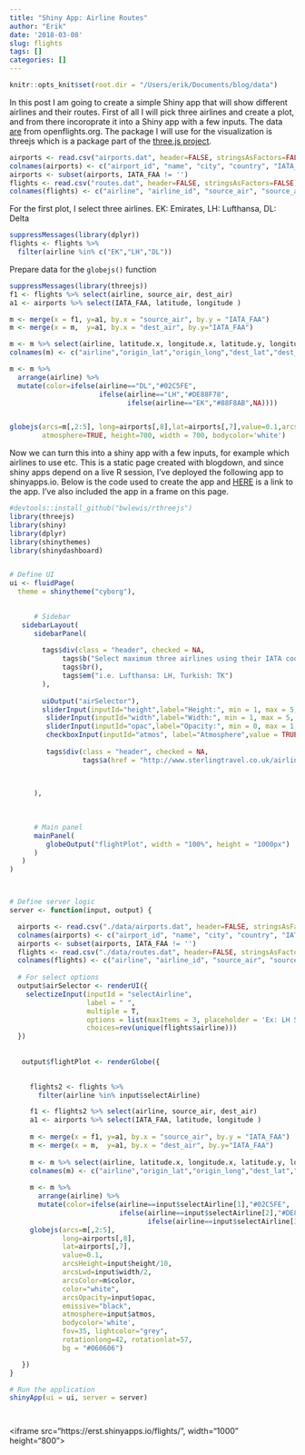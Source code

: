 ```yaml
---
title: "Shiny App: Airline Routes"
author: "Erik"
date: '2018-03-08'
slug: flights
tags: []
categories: []
---
```

```r
knitr::opts_knit$set(root.dir = "/Users/erik/Documents/blog/data")
```

In this post I am going to create a simple Shiny app that will show different airlines and their routes. First of all I will pick three airlines and create a plot, and from there incoroprate it into a Shiny app with a few inputs. The data [are](https://www.theguardian.com/news/datablog/2010/jul/16/data-plural-singular, "Data is or data are?") from openflights.org. The package I will use for the visualization is threejs which is a package part of the [three.js project](https://threejs.org).

```r
airports <- read.csv("airports.dat", header=FALSE, stringsAsFactors=FALSE)
colnames(airports) <- c("airport_id", "name", "city", "country", "IATA_FAA", "ICAO", "latitude", "longitude", "altitude", "timezone", "DST")
airports <- subset(airports, IATA_FAA != '')
flights <- read.csv("routes.dat", header=FALSE, stringsAsFactors=FALSE)
colnames(flights) <- c("airline", "airline_id", "source_air", "source_air_id", "dest_air", "dest_air_id","code_share", "stops", "equipment")
```

For the first plot, I select three airlines. EK: Emirates, LH: Lufthansa, DL: Delta

```r

suppressMessages(library(dplyr))
flights <- flights %>% 
  filter(airline %in% c("EK","LH","DL"))

```


Prepare data for the `globejs()` function
```r
suppressMessages(library(threejs))
f1 <- flights %>% select(airline, source_air, dest_air)
a1 <- airports %>% select(IATA_FAA, latitude, longitude )

m <- merge(x = f1, y=a1, by.x = "source_air", by.y = "IATA_FAA")
m <- merge(x = m,  y=a1, by.x = "dest_air", by.y="IATA_FAA")

m <- m %>% select(airline, latitude.x, longitude.x, latitude.y, longitude.y, airline)
colnames(m) <- c("airline","origin_lat","origin_long","dest_lat","dest_long")

m <- m %>% 
  arrange(airline) %>% 
  mutate(color=ifelse(airline=="DL","#02C5FE",
                      ifelse(airline=="LH","#DE88F78",
                             ifelse(airline=="EK","#88F8AB",NA))))


globejs(arcs=m[,2:5], long=airports[,8],lat=airports[,7],value=0.1,arcsHeight=0.23, arcsLwd=0.01, arcsColor=m$color, color="white",arcsOpacity=.25, emissive="black",
        atmosphere=TRUE, height=700, width = 700, bodycolor='white')

```

Now we can turn this into a shiny app with a few inputs, for example which airlines to use etc. This is a static page created with blogdown, and since shiny apps depend on a live R session, I've deployed the following app to shinyapps.io. Below is the code used to create the app and [HERE](https://erst.shinyapps.io/flights/) is a link to the app. I've also included the app in a frame on this page.

```r
#devtools::install_github("bwlewis/rthreejs")
library(threejs)
library(shiny)
library(dplyr)
library(shinythemes)
library(shinydashboard)


# Define UI
ui <- fluidPage(
  theme = shinytheme("cyborg"),
  

      # Sidebar 
   sidebarLayout(
      sidebarPanel(
        
        tags$div(class = "header", checked = NA,
             tags$b("Select maximum three airlines using their IATA codes"),
             tags$br(),
             tags$em("i.e. Lufthansa: LH, Turkish: TK")
        ),
        
        uiOutput("airSelector"),
        sliderInput(inputId="height",label="Height:", min = 1, max = 5, value=1),
         sliderInput(inputId="width",label="Width:", min = 1, max = 5, value=1),
         sliderInput(inputId="opac",label="Opacity:", min = 0, max = 1, value=0.3),
         checkboxInput(inputId="atmos", label="Atmosphere",value = TRUE, width = "800px"),
         
         tags$div(class = "header", checked = NA,
                  tags$a(href = "http://www.sterlingtravel.co.uk/airline_list.html", "Airline names and corresponding IATA codes"))
         
         

      ),
      
      
      
      # Main panel
      mainPanel(
         globeOutput("flightPlot", width = "100%", height = "1000px")
      )
   )
)



# Define server logic
server <- function(input, output) {

  airports <- read.csv("./data/airports.dat", header=FALSE, stringsAsFactors=FALSE)
  colnames(airports) <- c("airport_id", "name", "city", "country", "IATA_FAA", "ICAO", "latitude", "longitude", "altitude", "timezone", "DST")
  airports <- subset(airports, IATA_FAA != '')
  flights <- read.csv("./data/routes.dat", header=FALSE, stringsAsFactors=FALSE)
  colnames(flights) <- c("airline", "airline_id", "source_air", "source_air_id", "dest_air", "dest_air_id","code_share", "stops", "equipment")
  
  # For select options
  output$airSelector <- renderUI({
    selectizeInput(inputId = "selectAirline",
                   label = " ", 
                   multiple = T,
                   options = list(maxItems = 3, placeholder = 'Ex: LH SK TK'),
                   choices=rev(unique(flights$airline))) 
  })
  
  
   output$flightPlot <- renderGlobe({

     
     flights2 <- flights %>% 
       filter(airline %in% input$selectAirline)

     f1 <- flights2 %>% select(airline, source_air, dest_air)
     a1 <- airports %>% select(IATA_FAA, latitude, longitude )
     
     m <- merge(x = f1, y=a1, by.x = "source_air", by.y = "IATA_FAA")
     m <- merge(x = m,  y=a1, by.x = "dest_air", by.y="IATA_FAA")
     
     m <- m %>% select(airline, latitude.x, longitude.x, latitude.y, longitude.y, airline)
     colnames(m) <- c("airline","origin_lat","origin_long","dest_lat","dest_long")
     
     m <- m %>% 
       arrange(airline) %>% 
       mutate(color=ifelse(airline==input$selectAirline[1],"#02C5FE",
                           ifelse(airline==input$selectAirline[2],"#DE88F78",
                                  ifelse(airline==input$selectAirline[3],"#88F8AB",NA))))
     globejs(arcs=m[,2:5],
             long=airports[,8],
             lat=airports[,7],
             value=0.1,
             arcsHeight=input$height/10,
             arcsLwd=input$width/2,
             arcsColor=m$color,
             color="white",
             arcsOpacity=input$opac,
             emissive="black",
             atmosphere=input$atmos,
             bodycolor='white',
             fov=35, lightcolor="grey",
             rotationlong=42, rotationlat=57,
             bg = "#060606")

   })
}

# Run the application 
shinyApp(ui = ui, server = server)




```


<iframe src="https://erst.shinyapps.io/flights/", width="1000" height="800"></iframe>
